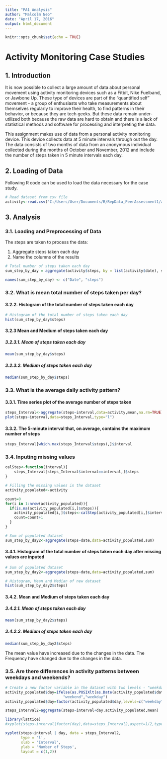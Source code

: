 ```yaml
---
title: "PA1 Analysis"
author: "Malcolm Neo"
date: "April 17, 2016"
output: html_document
---
```


```r
knitr::opts_chunk$set(echo = TRUE)
```

# Activity Monitoring Case Studies

## 1. Introduction

It is now possible to collect a large amount of data about personal movement using activity monitoring devices such as a Fitbit, Nike Fuelband, or Jawbone Up. These type of devices are part of the "quantified self" movement - a group of enthusiasts who take measurements about themselves regularly to improve their health, to find patterns in their behavior, or because they are tech geeks. But these data remain under-utilized both because the raw data are hard to obtain and there is a lack of statistical methods and software for processing and interpreting the data.

This assignment makes use of data from a personal activity monitoring device. This device collects data at 5 minute intervals through out the day. The data consists of two months of data from an anonymous individual collected during the months of October and November, 2012 and include the number of steps taken in 5 minute intervals each day.

## 2. Loading of Data

Following R code can be used to load the data necessary for the case study.

```r
# Read dataset from csv file
activity<-read.csv('C:/Users/User/Documents/R/RepData_PeerAssessment1/activity.csv')
```

## 3. Analysis

### 3.1. Loading and Preprocessing of Data

The steps are taken to process the data:

1. Aggregate steps taken each day
2. Name the columns of the results

```r
# Total number of steps taken each day
sum_step_by_day = aggregate(activity$steps, by = list(activity$date), sum,na.rm=TRUE)

names(sum_step_by_day) <- c("Date", "steps")

```

### 3.2. What is mean total number of steps taken per day?
#### 3.2.2. Histogram of the total number of steps taken each day

```r
# Histogram of the total number of steps taken each day
hist(sum_step_by_day$steps)
```

#### 3.2.3 Mean and Medium of steps taken each day

##### 3.2.3.1. Mean of steps taken each day
```r
mean(sum_step_by_day$steps)
```

##### 3.2.3.2. Medium of steps taken each day
```r
median(sum_step_by_day$steps)
```

### 3.3. What is the average daily activity pattern?
#### 3.3.1. Time series plot of the average number of steps taken
```r
steps_Interval<-aggregate(steps~interval,data=activity,mean,na.rm=TRUE)
plot(steps~interval,data=steps_Interval,type="l")
```

#### 3.3.2. The 5-minute interval that, on average, contains the maximum number of steps
```r
steps_Interval[which.max(steps_Interval$steps),]$interval
```

### 3.4. Inputing missing values
```r

calStep<-function(interval){
    steps_Interval[steps_Interval$interval==interval,]$steps
}

# Filling the missing values in the dataset
activity_populated<-activity

count=0
for(i in 1:nrow(activity_populated)){
  if(is.na(activity_populated[i,]$steps)){
    activity_populated[i,]$steps<-calStep(activity_populated[i,]$interval)
    count=count+1
  }
}

# Sum of populated dataset
sum_step_by_day2<-aggregate(steps~date,data=activity_populated,sum)
```

#### 3.4.1. Histogram of the total number of steps taken each day after missing values are inputed
```r

# Sum of populated dataset
sum_step_by_day2<-aggregate(steps~date,data=activity_populated,sum)

# Histogram, Mean and Median of new dataset
hist(sum_step_by_day2$steps)
```


#### 3.4.2. Mean and Medium of steps taken each day
##### 3.4.2.1. Mean of steps taken each day
```r
mean(sum_step_by_day2$steps)
```

##### 3.4.2.2. Medium of steps taken each day
```r
median(sum_step_by_day2$steps)
```

The mean value have increased due to the changes in the data.
The Frequency have changed due to the changes in the data.

### 3.5. Are there differences in activity patterns between weekdays and weekends?

```r
# Create a new factor variable in the dataset with two levels - "weekday" and "weekend" indicating whether a given date is a weekday or weekend day.
activity_populated$day=ifelse(as.POSIXlt(as.Date(activity_populated$date))$wday%%6==0,
                          "weekend","weekday")
activity_populated$day=factor(activity_populated$day,levels=c("weekday","weekend"))

steps_Interval2=aggregate(steps~interval+day,activity_populated,mean)

library(lattice)
#xyplot(steps~interval|factor(day),data=steps_Interval2,aspect=1/2,type="l")

xyplot(steps~interval | day, data = steps_Interval2,
       type = 'l',
       xlab = 'Interval',
       ylab = 'Number of Steps',
       layout = c(1,2))
```